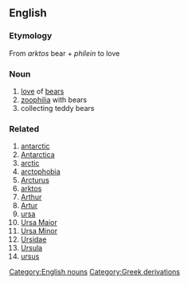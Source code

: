 ==English==
=== Etymology ===
From {{el}} ''arktos'' bear + ''philein'' to love
=== Noun ===
#[[love]] of [[bear]]s
#[[zoophilia]] with bears
#collecting teddy bears

=== Related ===
#[[antarctic]]
#[[Antarctica]]
#[[arctic]]
#[[arctophobia]]
#[[Arcturus]]
#[[arktos]]
#[[Arthur]]
#[[Artur]]
#[[ursa]]
#[[Ursa Maior]]
#[[Ursa Minor]]
#[[Ursidae]]
#[[Ursula]]
#[[ursus]]

[[Category:English nouns]]
[[Category:Greek derivations]]